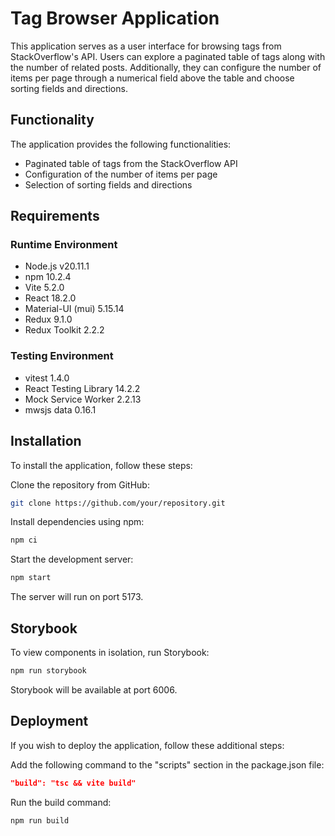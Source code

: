 
<Meta title="Project documentation" />

# Tag Browser Application

This application serves as a user interface for browsing tags from StackOverflow's API. Users can explore a paginated table of tags along with the number of related posts. Additionally, they can configure the number of items per page through a numerical field above the table and choose sorting fields and directions.

## Functionality

The application provides the following functionalities:

* Paginated table of tags from the StackOverflow API
* Configuration of the number of items per page
* Selection of sorting fields and directions

## Requirements
### Runtime Environment
* Node.js v20.11.1
* npm 10.2.4
* Vite 5.2.0
* React 18.2.0
* Material-UI (mui) 5.15.14
* Redux 9.1.0
* Redux Toolkit 2.2.2

### Testing Environment
* vitest 1.4.0
* React Testing Library 14.2.2
* Mock Service Worker 2.2.13
* mwsjs data 0.16.1

## Installation
To install the application, follow these steps:

Clone the repository from GitHub:

```bash
git clone https://github.com/your/repository.git
```


Install dependencies using npm:

```bash
npm ci
```

Start the development server:

```bash
npm start
```


The server will run on port 5173.

## Storybook
To view components in isolation, run Storybook:

```bash
npm run storybook
```

Storybook will be available at port 6006.

## Deployment
If you wish to deploy the application, follow these additional steps:

Add the following command to the "scripts" section in the package.json file:

```json
"build": "tsc && vite build"
```

Run the build command:

```bash
npm run build
```
